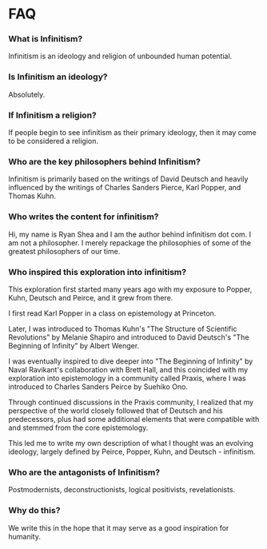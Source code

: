 # FAQ

### What is Infinitism?

Infinitism is an ideology and religion of unbounded human potential.

### Is Infinitism an ideology?

Absolutely.

### If Infinitism a religion?

If people begin to see infinitism as their primary ideology, then it may come to be considered a religion.

### Who are the key philosophers behind Infinitism?

Infinitism is primarily based on the writings of David Deutsch and heavily influenced by the writings of Charles Sanders Pierce, Karl Popper, and Thomas Kuhn.

### Who writes the content for infinitism?

Hi, my name is Ryan Shea and I am the author behind infinitism dot com. I am not a philosopher. I merely repackage the philosophies of some of the greatest philosophers of our time.

### Who inspired this exploration into infinitism?

This exploration first started many years ago with my exposure to Popper, Kuhn, Deutsch and Peirce, and it grew from there.

I first read Karl Popper in a class on epistemology at Princeton.

Later, I was introduced to Thomas Kuhn's "The Structure of Scientific Revolutions" by Melanie Shapiro and introduced to David Deutsch's "The Beginning of Infinity" by Albert Wenger.

I was eventually inspired to dive deeper into "The Beginning of Infinity" by Naval Ravikant's collaboration with Brett Hall, and this coincided with my exploration into epistemology in a community called Praxis, where I was introduced to Charles Sanders Peirce by Suehiko Ono.

Through continued discussions in the Praxis community, I realized that my perspective of the world closely followed that of Deutsch and his predecessors, plus had some additional elements that were compatible with and stemmed from the core epistemology.

This led me to write my own description of what I thought was an evolving ideology, largely defined by Peirce, Popper, Kuhn, and Deutsch - infinitism.

### Who are the antagonists of Infinitism?

Postmodernists, deconstructionists, logical positivists, revelationists.

### Why do this?

We write this in the hope that it may serve as a good inspiration for humanity.
